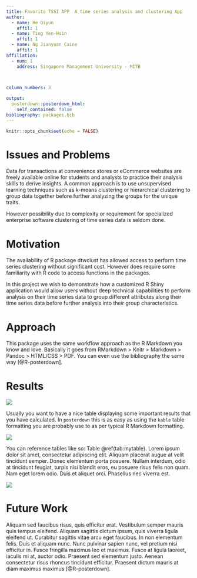 ```yaml
---
title: Favorita TSSI APP  A time series analysis and clustering App
author:
  - name: He Qiyun
    affil: 1
  - name: Ting Yen-Hsin
    affil: 1
  - name: Ng Jianyuan Caine
    affil: 1
affiliation:
  - num: 1
    address: Singapore Management University - MITB
    


column_numbers: 3

output: 
  posterdown::posterdown_html:
    self_contained: false
bibliography: packages.bib
---
```


```r
knitr::opts_chunk$set(echo = FALSE)
```

# Issues and Problems

Data for transactions at convenience stores or eCommerce websites are freely available online for students and analysts to practice their analysis skills to derive insights. A common approach is to use unsupervised learning techniques such as k-means clustering or hierarchical clustering to group data together before further analyzing the groups for the unique traits.

However possibility due to complexity or requirement for specialized enterprise software clustering of time series data is seldom done.

# Motivation

The availability of R package dtwclust has allowed access to perform time series clustering without significant cost. However does require some familiarity with R code to access functions in the packages.

In this project we wish to demonstrate how a customized R Shiny application would allow users without deep technical capabilities to perform analysis on their time series data to group different attributes along their time series data before further analysis into their group characteristics.

# Approach

This package uses the same workflow approach as the R Markdown you know and love. Basically it goes from RMarkdown \> Knitr \> Markdown \> Pandoc \> HTML/CSS \> PDF. You can even use the bibliography the same way [@R-posterdown].

# Results

![](imgs/8.png =x300)

Usually you want to have a nice table displaying some important results that you have calculated. In `posterdown` this is as easy as using the `kable` table formatting you are probably use to as per typical R Markdown formatting.

![](imgs/clusteringresults.png =x300)

You can reference tables like so: Table \@ref(tab:mytable). Lorem ipsum dolor sit amet, consectetur adipiscing elit. Aliquam placerat augue at velit tincidunt semper. Donec elementum porta posuere. Nullam interdum, odio at tincidunt feugiat, turpis nisi blandit eros, eu posuere risus felis non quam. Nam eget lorem odio. Duis et aliquet orci. Phasellus nec viverra est.

![](imgs/clustering1.png =x300)

# Future Work

Aliquam sed faucibus risus, quis efficitur erat. Vestibulum semper mauris quis tempus eleifend. Aliquam sagittis dictum ipsum, quis viverra ligula eleifend ut. Curabitur sagittis vitae arcu eget faucibus. In non elementum felis. Duis et aliquam nunc. Nunc pulvinar sapien nunc, vel pretium nisi efficitur in. Fusce fringilla maximus leo et maximus. Fusce at ligula laoreet, iaculis mi at, auctor odio. Praesent sed elementum justo. Aenean consectetur risus rhoncus tincidunt efficitur. Praesent dictum mauris at diam maximus maximus [@R-posterdown].
